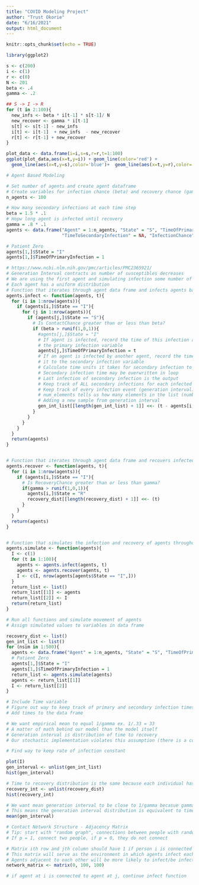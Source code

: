 ```yaml
---
title: "COVID Modeling Project"
author: "Trust Okorie"
date: "6/16/2021"
output: html_document
---
```


```r
knitr::opts_chunk$set(echo = TRUE)
```

```r
library(ggplot2)
```

```r
s <- c(200)
i <- c(1)
r <- c(0)
N <- 201
beta <- .4
gamma <- .2

## S -> I -> R
for (t in 2:100){
  new_infs <- beta * i[t-1] * s[t-1]/ N
  new_recover <- gamma * i[t-1] 
  s[t] <- s[t-1] - new_infs
  i[t] <- i[t-1]  + new_infs  - new_recover
  r[t] <- r[t-1] + new_recover
}
```

```r
plot_data <- data.frame(i=i,s=s,r=r,t=1:100)
ggplot(plot_data,aes(x=t,y=i)) + geom_line(color='red') +
  geom_line(aes(x=t,y=s),color='blue')+  geom_line(aes(x=t,y=r),color='green')
```

```r
# Agent Based Modeling

# Set number of agents and create agent dataframe
# Create variables for infection chance (beta) and recovery chance (gamma)
n_agents <- 100

# How many secondary infections at each time step
beta = 1.5 * .1
# Hopw long agent is infected until recovery
gamma = .8 * .1
agents <- data.frame("Agent" = 1:n_agents, "State" = "S", "TimeOfPrimaryInfection" = NA, 
                     "TimeToSecondaryInfection" = NA, "InfectionChance" = beta, "RecoveryChance" = gamma)

# Patient Zero
agents[1,]$State = "I"
agents[1,]$TimeOfPrimaryInfection = 1

# https://www.ncbi.nlm.nih.gov/pmc/articles/PMC2365921/
# Generation Interval contracts as number of susceptibles decreases
# We are using the first agent and simulating infection some number of times 
# Each agent has a uniform distribution 
# Function that iterates through agent data frame and infects agents based on infection chance
agents.infect <- function(agents, t){
  for (i in 1:nrow(agents)){
    if (agents[i,]$State == "I"){
      for (j in 1:nrow(agents)){
        if (agents[j,]$State == "S"){
          # Is ContactChance greater than or less than beta?
          if (beta > runif(1,0,1)){
            #agents[j,]$State = "I"
            # If agent is infected, record the time of this infection and assign it to 
            # the primary infection variable
            agents[j,]$TimeOfPrimaryInfection = t
            # If an agent is infected by another agent, record the time of this secondary infection and assign
            # it to the secondary infection variable
            # Calculate time units it takes for secondary infection to occur
            # Secondary infection time may be overwritten in loop
            # Last infection of secondary infection is the output
            # Keep track of ALL secondary infections for each infected agent
            # Keep track of every infection event (generation interval)
            # num_elements tells us how many elements in the list (number of samples from generation intervals)
            # Adding a new sample from generation interval
            gen_int_list[[length(gen_int_list) + 1]] <<- (t - agents[i,]$TimeOfPrimaryInfection)
          }
        }
      }
    }
  }
  return(agents)
}


# Function that iterates through agent data frame and recovers infected agents based on recovery chance
agents.recover <- function(agents, t){
  for (i in 1:nrow(agents)){
    if (agents[i,]$State == "I"){
      # Is RecoveryChance greater than or less than gamma?
      if(gamma > runif(1,0,1)){
        agents[i,]$State = "R"
        recovery_dist[[length(recovery_dist) + 1]] <<- (t) 
      }
    }
  }
  return(agents)
}


# Function that simulates the infection and recovery of agents throughout time
agents.simulate <- function(agents){
  I <- c(1)
  for (t in 1:100){
    agents <- agents.infect(agents, t)
    agents <- agents.recover(agents, t)
    I <- c(I, nrow(agents[agents$State == "I",]))
  }
  return_list <- list()
  return_list[[1]] <- agents
  return_list[[2]] <- I
  return(return_list)
}

# Run all functions and simulate movement of agents
# Assign simulated values to variables in data frame

recovery_dist <- list()
gen_int_list <- list()
for (nsim in 1:500){
  agents <- data.frame("Agent" = 1:n_agents, "State" = "S", "TimeOfPrimaryInfection" = NA)
  # Patient Zero
  agents[1,]$State = "I"
  agents[1,]$TimeOfPrimaryInfection = 1
  return_list <- agents.simulate(agents)
  agents <- return_list[[1]]
  I <- return_list[[2]]
}

# Include Time variable
# Figure out way to keep track of primary and secondary infection times
# Add times to the data frame

# We want empirical mean to equal 1/gamma ex. 1/.33 = 33
# A matter of math behind our model than the model itself
# Generation interval is distribution of time to recovery
# Our stochastic implementation violates this assumption (there is a constant rate of secondary infection contacts)

# Find way to keep rate of infection constant
```

```r
plot(I)
gen_interval <- unlist(gen_int_list)
hist(gen_interval)

# Time to recovery distribution is the same because each individual has a
recovery_int <- unlist(recovery_dist)
hist(recovery_int)

# We want mean generation interval to be close to 1/gamma becasue gamma determines time until recovery
# This means the generation interval distribution is equivalent to time to recovery
mean(gen_interval)
```

```r
# Contact Network Structure - Adjacency Matrix
# Tip: start with "random graph", connections between people with random probability p
# If p = 1, connect two people, if p = 0, they do not connect

# Matrix ith row and jth column should have 1 if person i is connected to person j
# This matrix will serve as the environment in which agents infect each other
# Agents adjacent to each other will be more likely to infect/be infected by the other
network_matrix <- matrix(0, 100, 100)

# if agent at i is connected to agent at j, continue infect function
```
